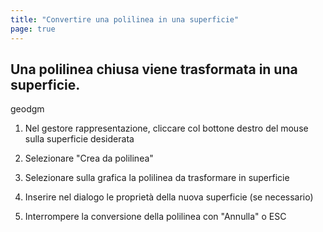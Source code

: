 ```yaml
---
title: "Convertire una polilinea in una superficie"
page: true
---
```

## Una polilinea chiusa viene trasformata in una superficie.

<GeoDesigner> <Placeholder>geodgm</Placeholder> </GeoDesigner>

1.  Nel gestore rappresentazione, cliccare col bottone destro del mouse sulla superficie desiderata

2.  Selezionare &quot;Crea da polilinea&quot;

3.  Selezionare sulla grafica la polilinea da trasformare in superficie

4.  Inserire nel dialogo le propriet&#224; della nuova superficie (se necessario)

5.  Interrompere la conversione della polilinea con &quot;Annulla&quot; o <Border>ESC</Border> 


